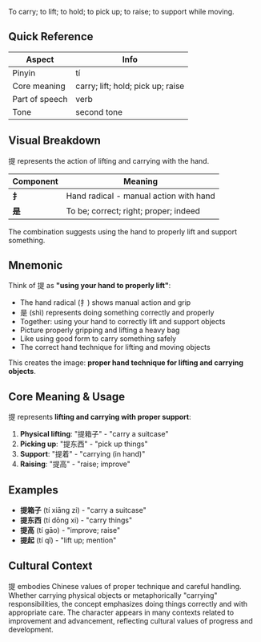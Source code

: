 To carry; to lift; to hold; to pick up; to raise; to support while moving.

## Quick Reference

| Aspect         | Info                               |
| -------------- | ---------------------------------- |
| Pinyin         | tí                                 |
| Core meaning   | carry; lift; hold; pick up; raise  |
| Part of speech | verb                               |
| Tone           | second tone                        |

## Visual Breakdown

提 represents the action of lifting and carrying with the hand.

| Component | Meaning                                 |
| --------- | --------------------------------------- |
| **扌**    | Hand radical - manual action with hand  |
| **是**    | To be; correct; right; proper; indeed   |

The combination suggests using the hand to properly lift and support something.

## Mnemonic

Think of 提 as **"using your hand to properly lift"**:

- The hand radical (扌) shows manual action and grip
- 是 (shì) represents doing something correctly and properly
- Together: using your hand to correctly lift and support objects
- Picture properly gripping and lifting a heavy bag
- Like using good form to carry something safely
- The correct hand technique for lifting and moving objects

This creates the image: **proper hand technique for lifting and carrying objects**.

## Core Meaning & Usage

提 represents **lifting and carrying with proper support**:

1. **Physical lifting**: "提箱子" - "carry a suitcase"
2. **Picking up**: "提东西" - "pick up things"
3. **Support**: "提着" - "carrying (in hand)"
4. **Raising**: "提高" - "raise; improve"

## Examples

- **提箱子** (tí xiāng zi) - "carry a suitcase"
- **提东西** (tí dōng xi) - "carry things"
- **提高** (tí gāo) - "improve; raise"
- **提起** (tí qǐ) - "lift up; mention"

## Cultural Context

提 embodies Chinese values of proper technique and careful handling. Whether carrying physical objects or metaphorically "carrying" responsibilities, the concept emphasizes doing things correctly and with appropriate care. The character appears in many contexts related to improvement and advancement, reflecting cultural values of progress and development.
